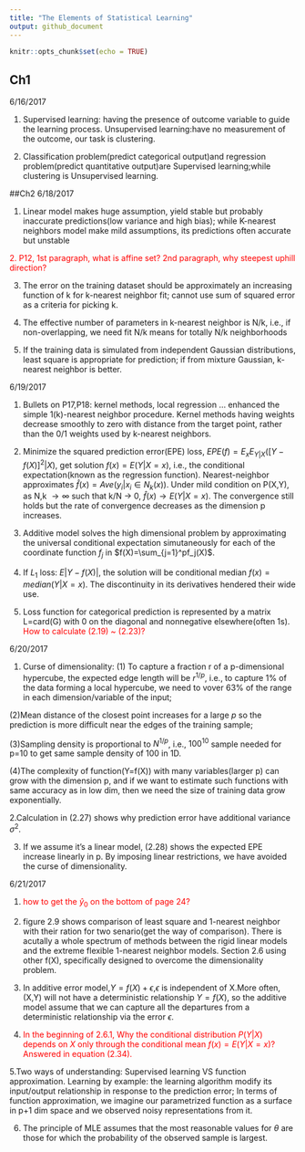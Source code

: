 ```yaml
---
title: "The Elements of Statistical Learning"
output: github_document
---
```


```r
knitr::opts_chunk$set(echo = TRUE)
```

## Ch1 
6/16/2017

1. Supervised learning: having the presence of outcome variable to guide the learning process. Unsupervised learning:have no measurement of the outcome, our task is clustering.

2. Classification problem(predict categorical output)and regression problem(predict quantitative output)are Supervised learning;while clustering is Unsupervised learning.

##Ch2
6/18/2017

1. Linear model  makes huge assumption, yield stable but probably inaccurate predictions(low variance and high bias); while K-nearest neighbors model make mild assumptions, its predictions often accurate but unstable

<span style="color:red">
2. P12,  1st paragraph, what is affine set? 	2nd paragraph, why steepest uphill direction?
</span>

3. The error on the training dataset should be approximately an increasing function of k for k-nearest neighbor fit; cannot use sum of squared error as a criteria for picking k.

4. The effective number of parameters in k-nearest neighbor is N/k, i.e., if non-overlapping, we need fit N/k means for totally N/k neighborhoods

5. If the training data is simulated from independent Gaussian distributions, least square is appropriate for prediction; if from mixture Gaussian, k-nearest neighbor is better.

6/19/2017

1. Bullets on P17,P18: kernel methods, local regression ... enhanced the simple 1(k)-nearest neighbor procedure. Kernel methods having weights decrease smoothly to zero with distance from the target point, rather than the 0/1 weights used by k-nearest neighbors.

2. Minimize the squared prediction error(EPE) loss, $EPE(f)= E_xE_{Y|X}([Y-f(X)]^2|X)$, get solution $f(x)= E(Y|X=x)$, i.e., the conditional expectation(known as the regression function). Nearest-neighbor approximates $\hat{f}(x)=Ave(y_i|x_i \in N_k(x))$. Under mild condition on P(X,Y), as N,k $\rightarrow \infty$ such that k/N $\rightarrow$ 0, $\hat{f}(x) \rightarrow E(Y|X=x)$. The convergence still holds but the rate of convergence decreases as the dimension p increases.

3. Additive model solves the high dimensional problem by approximating the universal conditional expectation simutaneously for each of the coordinate function $f_j$ in $f(X)=\sum_{j=1}^pf_j(X)$.

4. If $L_1$ loss: $E|Y-f(X)|$, the solution will be conditional median $f(x)= median(Y|X=x)$. The discontinuity in its derivatives hendered their wide use.

5. Loss function for categorical prediction is represented by a matrix L=card(G) with 0 on the diagonal and nonnegative elsewhere(often 1s).
<span style="color:red">
How to calculate (2.19) ~ (2.23)?
</span>

6/20/2017

1. Curse of dimensionality: (1) To capture a fraction r of a p-dimensional hypercube,  the expected edge length will be $r^{1/p}$, i.e., to capture 1% of the data forming a local hypercube, we need to vover 63% of the range in each dimension/variable of the input; 

(2)Mean distance of the closest point increases for a large $p$ so the prediction is more difficult near the edges of the training sample;

(3)Sampling density is proportional to $N^{1/p}$, i.e., $100^10$ sample needed for p=10 to get same sample density of 100 in 1D.

(4)The complexity of function(Y=f(X)) with many variables(larger p) can grow with the dimension p, and if we want to estimate such functions with same accuracy as in low dim, then we need the size of training data grow exponentially.

2.Calculation in (2.27) shows why prediction error have additional variance $\sigma^2$.

3. If we assume it's a linear model, (2.28) shows the expected EPE increase linearly in p. By imposing linear restrictions, we have avoided the curse of dimensionality.

6/21/2017

1. <span style="color:red">
how to get the $\hat{y}_0$ on the bottom of page 24?
</span>

2. figure 2.9 shows comparison of least square and 1-nearest neighbor with their ration for two senario(get the way of comparison). There is acutally a whole spectrum of methods between the rigid linear models and the extreme flexible 1-nearest neighbor models. Section 2.6 using other f(X), specifically designed to overcome the dimensionality problem.

3. In additive error model,$Y=f(X)+\epsilon$,$\epsilon$ is independent of X.More often, (X,Y) will not have a deterministic relationship $Y=f(X)$, so the additive model assume that we can capture all the departures from a deterministic relationship via the error $\epsilon$.

4. <span style="color:red">
In the beginning of 2.6.1, Why the conditional distribution  $P(Y|X)$ depends on $X$ only through the conditional mean $f(x)=E(Y|X=x)$? Answered in equation (2.34).
</span>

5.Two ways of understanding: Supervised learning VS function approximation. Learning by example: the learning algorithm modify its input/output relationship in response to the prediction error; In terms of function approximation, we imagine our parametrized function as a surface in p+1 dim space and we observed noisy representations from it.

6. The principle of MLE assumes that the most reasonable values for $\theta$ are those for which the probability of the observed sample is largest.

